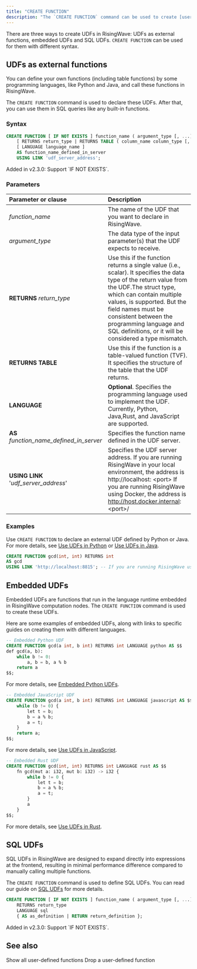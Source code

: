 ```yaml
---
title: "CREATE FUNCTION"
description: "The `CREATE FUNCTION` command can be used to create [user-defined functions](/sql/udfs/user-defined-functions) (UDFs)."
---
```


There are three ways to create UDFs in RisingWave: UDFs as external functions, embedded UDFs and SQL UDFs. `CREATE FUNCTION` can be used for them with different syntax.

## UDFs as external functions

You can define your own functions (including table functions) by some programming languages, like Python and Java, and call these functions in RisingWave.

The `CREATE FUNCTION` command is used to declare these UDFs. After that, you can use them in SQL queries like any built-in functions.

### Syntax

```sql
CREATE FUNCTION [ IF NOT EXISTS ] function_name ( argument_type [, ...] )
    [ RETURNS return_type | RETURNS TABLE ( column_name column_type [, ...] ) ]
    [ LANGUAGE language_name ]
    AS function_name_defined_in_server
    USING LINK 'udf_server_address';
```

<Note>
Added in v2.3.0: Support `IF NOT EXISTS`.
</Note>

### Parameters

| Parameter or clause                          | Description                                                                                                                                                                                                                                                                                                                          |
| :------------------------------------------- | :----------------------------------------------------------------------------------------------------------------------------------------------------------------------------------------------------------------------------------------------------------------------------------------------------------------------------------- |
| _function\_name_                             | The name of the UDF that you want to declare in RisingWave.                                                                                                                                                                                                                                                                          |
| _argument\_type_                             | The data type of the input parameter(s) that the UDF expects to receive.                                                                                                                                                                                                                                                             |
| **RETURNS** _return\_type_                   | Use this if the function returns a single value (i.e., scalar). It specifies the data type of the return value from the UDF.The struct type, which can contain multiple values, is supported. But the field names must be consistent between the programming language and SQL definitions, or it will be considered a type mismatch. |
| **RETURNS TABLE**                            | Use this if the function is a table-valued function (TVF). It specifies the structure of the table that the UDF returns.                                                                                                                                                                                                             |
| **LANGUAGE**                                 | **Optional**. Specifies the programming language used to implement the UDF.  Currently, Python, Java,Rust, and JavaScript are supported.                                                                                                                                                                                                 |
| **AS** _function\_name\_defined\_in\_server_ | Specifies the function name defined in the UDF server.                                                                                                                                                                                                                                                                               |
| **USING LINK** '_udf\_server\_address_'      | Specifies the UDF server address. If you are running RisingWave in your local environment, the address is http://localhost: \<port>  If you are running RisingWave using Docker, the address is http://host.docker.internal: \<port>/                                                                                                    |

### Examples

Use `CREATE FUNCTION` to declare an external UDF defined by Python or Java. For more details, see [Use UDFs in Python](/sql/udfs/use-udfs-in-python) or [Use UDFs in Java](/sql/udfs/use-udfs-in-java).

```sql
CREATE FUNCTION gcd(int, int) RETURNS int
AS gcd
USING LINK 'http://localhost:8815'; -- If you are running RisingWave using Docker, replace the address with 'http://host.docker.internal:8815'.
```

## Embedded UDFs

Embedded UDFs are functions that run in the language runtime embedded in RisingWave computation nodes. The `CREATE FUNCTION` command is used to create these UDFs.

Here are some examples of embedded UDFs, along with links to specific guides on creating them with different languages.

```sql Embedded UDFs
-- Embedded Python UDF
CREATE FUNCTION gcd(a int, b int) RETURNS int LANGUAGE python AS $$
def gcd(a, b):
    while b != 0:
        a, b = b, a % b
    return a
$$;
```

For more details, see [Embedded Python UDFs](/sql/udfs/embedded-python-udfs).

```sql Embedded UDFs
-- Embedded JavaScript UDF
CREATE FUNCTION gcd(a int, b int) RETURNS int LANGUAGE javascript AS $$
    while (b != 0) {
        let t = b;
        b = a % b;
        a = t;
    }
    return a;
$$;
```

For more details, see [Use UDFs in JavaScript](/sql/udfs/use-udfs-in-javascript).

```sql Embedded UDFs
-- Embedded Rust UDF
CREATE FUNCTION gcd(int, int) RETURNS int LANGUAGE rust AS $$
    fn gcd(mut a: i32, mut b: i32) -> i32 {
        while b != 0 {
            let t = b;
            b = a % b;
            a = t;
        }
        a
    }
$$;
```

For more details, see [Use UDFs in Rust](/sql/udfs/use-udfs-in-rust).

## SQL UDFs

SQL UDFs in RisingWave are designed to expand directly into expressions at the frontend, resulting in minimal performance difference compared to manually calling multiple functions.

The `CREATE FUNCTION` command is used to define SQL UDFs. You can read our guide on [SQL UDFs](/sql/udfs/sql-udfs) for more details.

```sql Syntax of SQL UDFs
CREATE FUNCTION [ IF NOT EXISTS ] function_name ( argument_type [, ...] )
    RETURNS return_type
    LANGUAGE sql
    { AS as_definition | RETURN return_definition };
```

<Note>
Added in v2.3.0: Support `IF NOT EXISTS`.
</Note>

## See also

<CardGroup>
  <Card
    title="SHOW FUNCTIONS"
    icon="list"
    iconType="solid"
    href="/sql/commands/sql-show-functions"
  >
    Show all user-defined functions
  </Card>
  <Card
    title="DROP FUNCTION"
    icon="trash"
    iconType="solid"
    href="/sql/commands/sql-drop-function"
  >
    Drop a user-defined function
  </Card>
</CardGroup>
